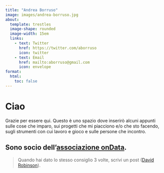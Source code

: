 ```yaml
---
title: "Andrea Borruso"
image: images/andrea-borruso.jpg
about:
  template: trestles
  image-shape: rounded
  image-width: 15em
  links:
    - text: Twitter
      href: https://twitter.com/aborruso
      icon: twitter
    - text: Email
      href: mailto:aborruso@gmail.com
      icon: envelope
format:
  html:
    toc: false
---
```


# Ciao

Grazie per essere qui. Questo è uno spazio dove inserirò alcuni appunti sulle cose che imparo, sui progetti che mi piacciono e/o che sto facendo, sugli strumenti con cui lavoro e gioco e sulle persone che incontro.

Sono socio dell'[associazione onData](https://www.ondata.it/).
---

> Quando hai dato lo stesso consiglio 3 volte, scrivi un post ([David Robinson](https://twitter.com/drob/status/928447584712253440)).


